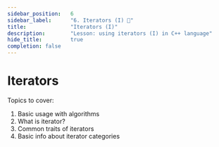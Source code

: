 ```yaml
---
sidebar_position:	6
sidebar_label:		"6. Iterators (I) 🚧"
title:				"Iterators (I)"
description:		"Lesson: using iterators (I) in C++ language"
hide_title:			true
completion: false
---
```


# Iterators

Topics to cover:

1. Basic usage with algorithms
2. What is iterator?
3. Common traits of iterators
4. Basic info about iterator categories

